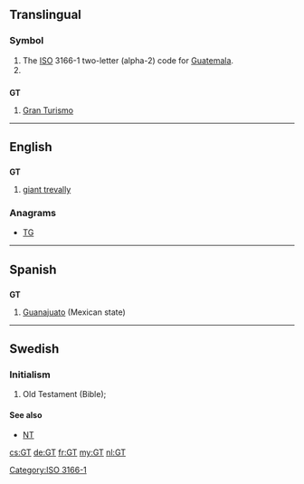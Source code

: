 {{also|Gt|.gt}}
==Translingual==

===Symbol===
{{head|mul|symbol}}
# The [[ISO]] 3166-1 two-letter (alpha-2) code for [[Guatemala]].
# {{SI-unit-abb|giga|tesla|[[magnetic flux density]]}}

[[Category:ISO 3166-1]]

==={{abbreviation-old|en}}===
'''GT'''
# {{context|cars|lang=en}}[[w:Grand tourer|Gran Turismo]]

----

==English==

==={{abbreviation-old|en}}===
'''GT'''
# {{context|fishing|lang=en}} [[w:Giant trevally|giant trevally]]

===Anagrams===
* [[TG#English|TG]]

----

==Spanish==

==={{abbreviation-old|es}}===
'''GT'''

# [[Guanajuato]] (Mexican state)

----

==Swedish==

===Initialism===
{{head|sv|abbreviation}}

# Old Testament (Bible); {{abbreviation of|Gamla Testamentet|lang=sv}}

====See also====
* [[NT]]

[[cs:GT]]
[[de:GT]]
[[fr:GT]]
[[my:GT]]
[[nl:GT]]